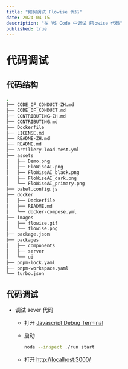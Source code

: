 ```yaml
---
title: "如何调试 Flowise 代码"
date: 2024-04-15
description: "在 VS Code 中调试 Flowise 代码"
published: true
---
```


# 代码调试

## 代码结构

```bash
.
├── CODE_OF_CONDUCT-ZH.md
├── CODE_OF_CONDUCT.md
├── CONTRIBUTING-ZH.md
├── CONTRIBUTING.md
├── Dockerfile
├── LICENSE.md
├── README-ZH.md
├── README.md
├── artillery-load-test.yml
├── assets
│   ├── Demo.png
│   ├── FloWiseAI.png
│   ├── FloWiseAI_black.png
│   ├── FloWiseAI_dark.png
│   └── FloWiseAI_primary.png
├── babel.config.js
├── docker
│   ├── Dockerfile
│   ├── README.md
│   └── docker-compose.yml
├── images
│   ├── flowise.gif
│   └── flowise.png
├── package.json
├── packages
│   ├── components
│   ├── server
│   └── ui
├── pnpm-lock.yaml
├── pnpm-workspace.yaml
└── turbo.json
```

## 代码调试

- 调试 sever 代码

  - 打开 [Javascript Debug Terminal](https://code.visualstudio.com/docs/nodejs/nodejs-debugging#_javascript-debug-terminal)

  - 启动

    ```bash
    node --inspect ./run start
    ```

  - 打开 [http://localhost:3000/](http://localhost:3000/)
